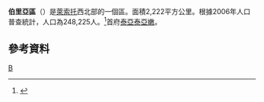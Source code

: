 {{Infobox settlement
| official_name                   = Berea
| other_name                      = 
| settlement_type                 = {{tsl|en|Districts of Lesotho||District}}
| motto                           = 
| image_skyline                   = Kome Cave Dwellings (Ha Kome) in Lesotho - 2381.jpg
| imagesize                       = 
| image_caption                   = Kome Cave Dwellings
| image_map                       = Lesotho - Berea.svg
| map_caption                     = Map of Lesotho with the district highlighted
| pushpin_map                     = 
| pushpin_label_position          = right
| pushpin_map_caption             = 
| subdivision_type                = 国家
| subdivision_name                = {{flag|Lesotho}}
| subdivision_type1               = 
| subdivision_name1               = 
| seat_type                       = 首府
| seat                            = [[泰亞泰亞嫩|泰亞泰亞嫩]]
| area_footnotes                  = 
| area_total_km2                  = 2222
| area_land_km2                   = 
| population_as_of                = 2014
| population_footnotes            = 
| population_note                 = 
| population_total                = 262616
| population_density_km2          = auto
| timezone                        = [[中非時間|CAT]]
| utc_offset                      = +2
| timezone_DST                    = 
| utc_offset_DST                  = 
| area_code                       = +266
| registration_plate              = D
| blank_name_sec1                 = [[Human_Development_Index|HDI]] (2017)
| blank_info_sec1                 = 0.558<ref name="GlobalDataLab">{{Cite web|url=https://hdi.globaldatalab.org/areadata/shdi/|title=Sub-national HDI - Area Database - Global Data Lab|website=hdi.globaldatalab.org|language=en|access-date=2018-09-13|archive-date=2019-02-10|archive-url=https://web.archive.org/web/20190210225602/https://hdi.globaldatalab.org/areadata/shdi/|dead-url=no}}</ref><br/>{{color|#fc0|medium}} · [[List_of_districts_of_Lesotho_by_Human_Development_Index|1st]]
| website                         = 
}}
'''伯里亞區'''（{{lang-en|Berea District}}）是[[萊索托|萊索托]]西北部的一個區。面積2,222平方公里。根據2006年人口普查統計，人口為248,225人。<ref>{{cite web |url=http://www.bos.gov.ls/2006_census.htm |title=2006 census |work=Lesotho Bureau of Statistics |accessdate=2008-04-15 |deadurl=yes |archiveurl=https://web.archive.org/web/20080828172509/http://www.bos.gov.ls/2006_census.htm |archivedate=2008-08-28 }}</ref>首府[[泰亞泰亞嫩|泰亞泰亞嫩]]。

== 參考資料 ==
{{Reflist}}

{{賴索托行政區劃}}

[[Category:萊索托行政區劃|B]]